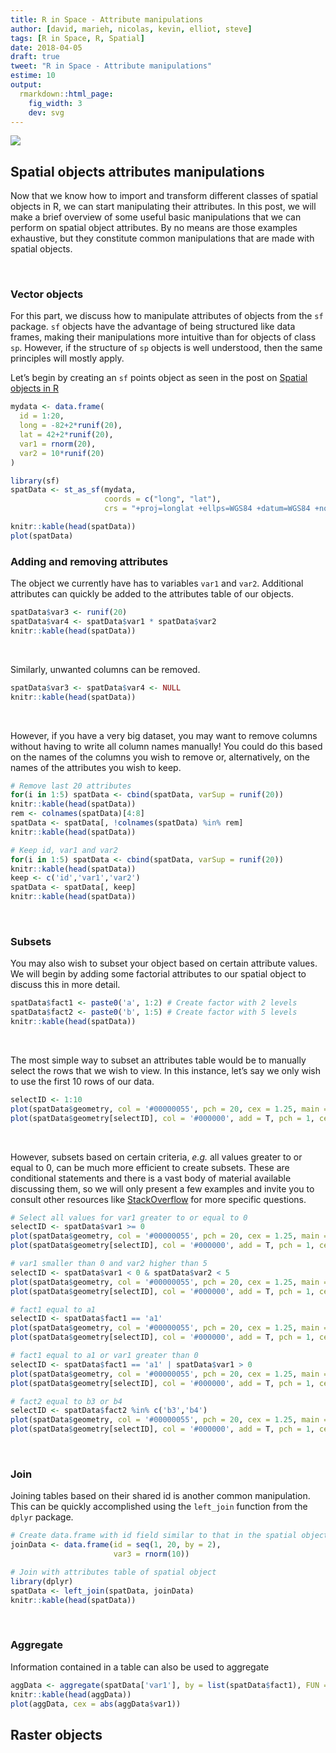 ```yaml
---
title: R in Space - Attribute manipulations
author: [david, marieh, nicolas, kevin, elliot, steve]
tags: [R in Space, R, Spatial]
date: 2018-04-05
draft: true
tweet: "R in Space - Attribute manipulations"
estime: 10
output:
  rmarkdown::html_page:
    fig_width: 3
    dev: svg
---
```


![](https://img.shields.io/badge/inSileco-InDevelopment-3fb3b2.svg)

## Spatial objects attributes manipulations

Now that we know how to import and transform different classes of spatial objects
in R, we can start manipulating their attributes. In this post, we will
make a brief overview of some useful basic manipulations that we can perform
on spatial object attributes. By no means are those examples exhaustive, but
they constitute common manipulations that are made with spatial objects.

<br/>

### Vector objects

For this part, we discuss how to manipulate attributes of objects from the `sf`
package. `sf` objects have the advantage of being structured like data frames,
making their manipulations more intuitive than for objects of class `sp`. However,
if the structure of `sp` objects is well understood, then the same principles
will mostly apply.

Let's begin by creating an `sf` points object as seen in the post on
[Spatial objects in R]() <!-- to add -->

```r
mydata <- data.frame(
  id = 1:20,
  long = -82+2*runif(20),
  lat = 42+2*runif(20),
  var1 = rnorm(20),
  var2 = 10*runif(20)
)

library(sf)
spatData <- st_as_sf(mydata,
                     coords = c("long", "lat"),
                     crs = "+proj=longlat +ellps=WGS84 +datum=WGS84 +no_defs +towgs84=0,0,0")

knitr::kable(head(spatData))
plot(spatData)
```

### Adding and removing attributes

The object we currently have has to variables `var1` and `var2`. Additional
attributes can quickly be added to the attributes table of our objects.

```r
spatData$var3 <- runif(20)
spatData$var4 <- spatData$var1 * spatData$var2
knitr::kable(head(spatData))
```

<br/>

Similarly, unwanted columns can be removed.

```r
spatData$var3 <- spatData$var4 <- NULL
knitr::kable(head(spatData))
```

<br/>

However, if you have a very big dataset, you may want to remove columns without
having to write all column names manually! You could do this based on the names
of the columns you wish to remove or, alternatively, on the names of the
attributes you wish to keep.

```r
# Remove last 20 attributes
for(i in 1:5) spatData <- cbind(spatData, varSup = runif(20))
knitr::kable(head(spatData))
rem <- colnames(spatData)[4:8]
spatData <- spatData[, !colnames(spatData) %in% rem]
knitr::kable(head(spatData))

# Keep id, var1 and var2
for(i in 1:5) spatData <- cbind(spatData, varSup = runif(20))
knitr::kable(head(spatData))
keep <- c('id','var1','var2')
spatData <- spatData[, keep]
knitr::kable(head(spatData))
```

<br/>

### Subsets

You may also wish to subset your object based on certain attribute values. We
will begin by adding some factorial attributes to our spatial object to discuss
this in more detail.

```r
spatData$fact1 <- paste0('a', 1:2) # Create factor with 2 levels
spatData$fact2 <- paste0('b', 1:5) # Create factor with 5 levels
knitr::kable(head(spatData))
```

<br/>

The most simple way to subset an attributes table would be to manually select
the rows that we wish to view. In this instance, let's say we only wish to
use the first 10 rows of our data.

```r
selectID <- 1:10
plot(spatData$geometry, col = '#00000055', pch = 20, cex = 1.25, main = '')
plot(spatData$geometry[selectID], col = '#000000', add = T, pch = 1, cex = 2, lwd = 2)
```

<br/>

However, subsets based on certain criteria, *e.g.* all values greater to or
equal to 0, can be much more efficient to create subsets. These are conditional
statements and there is a vast body of material available discussing them, so
we will only present a few examples and invite you to consult other resources
like [StackOverflow](https://stackoverflow.com/) for more specific questions.

```r
# Select all values for var1 greater to or equal to 0
selectID <- spatData$var1 >= 0
plot(spatData$geometry, col = '#00000055', pch = 20, cex = 1.25, main = '')
plot(spatData$geometry[selectID], col = '#000000', add = T, pch = 1, cex = 2, lwd = 2)

# var1 smaller than 0 and var2 higher than 5
selectID <- spatData$var1 < 0 & spatData$var2 < 5
plot(spatData$geometry, col = '#00000055', pch = 20, cex = 1.25, main = '')
plot(spatData$geometry[selectID], col = '#000000', add = T, pch = 1, cex = 2, lwd = 2)

# fact1 equal to a1
selectID <- spatData$fact1 == 'a1'
plot(spatData$geometry, col = '#00000055', pch = 20, cex = 1.25, main = '')
plot(spatData$geometry[selectID], col = '#000000', add = T, pch = 1, cex = 2, lwd = 2)

# fact1 equal to a1 or var1 greater than 0
selectID <- spatData$fact1 == 'a1' | spatData$var1 > 0
plot(spatData$geometry, col = '#00000055', pch = 20, cex = 1.25, main = '')
plot(spatData$geometry[selectID], col = '#000000', add = T, pch = 1, cex = 2, lwd = 2)

# fact2 equal to b3 or b4
selectID <- spatData$fact2 %in% c('b3','b4')
plot(spatData$geometry, col = '#00000055', pch = 20, cex = 1.25, main = '')
plot(spatData$geometry[selectID], col = '#000000', add = T, pch = 1, cex = 2, lwd = 2)
```

<br/>

### Join

Joining tables based on their shared id is another common manipulation. This can
be quickly accomplished using the `left_join` function from the `dplyr` package.

```r
# Create data.frame with id field similar to that in the spatial object
joinData <- data.frame(id = seq(1, 20, by = 2),
                       var3 = rnorm(10))

# Join with attributes table of spatial object
library(dplyr)
spatData <- left_join(spatData, joinData)
knitr::kable(head(spatData))
```

<br/>

### Aggregate

Information contained in a table can also be used to aggregate

```r
aggData <- aggregate(spatData['var1'], by = list(spatData$fact1), FUN = sum)
knitr::kable(head(aggData))
plot(aggData, cex = abs(aggData$var1))

```

## Raster objects
